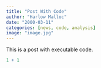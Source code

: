 ```yaml
---
title: "Post With Code"
author: "Harlow Malloc"
date: "2000-03-11"
categories: [news, code, analysis]
image: "image.jpg"
---
```


This is a post with executable code.

```r
1 + 1
```
